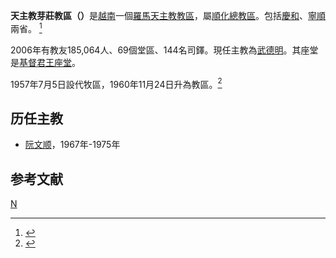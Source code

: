 {{Infobox Roman Catholic diocese
|Roman Catholic Diocese of = 天主教芽莊教區
|Latin name of diocese = Dioecesis Nhatrangensis
|image =[[File:Christ_the_King_Cathedral_Nha_Trang.JPG|250px]]
|caption = 基督君王座堂
|location = [[越南|越南]]
|territory = 慶和、寧順兩省
|population = 185,064
|rite = 拉丁禮
|patron =
|province = 順化
|established = 1960年
|cathedral = [[基督君王主教座堂_(芽莊)|基督君王座堂]] 
|副主教座堂 =
|leadership = 主教
|website =
|教宗 = 
|metropolitan =
|ordinary = 武德明
|coadjutor bishop =
|emeritus =
}}
'''天主教芽莊教區（{{lang-la|Dioecesis Nhatrangensis}}）'''是[[越南|越南]]一個[[羅馬天主教|羅馬天主教]][[教區|教區]]，屬[[天主教順化總教區|順化總教區]]。包括[[慶和省|慶和]]、[[寧順省|寧順]]兩省。 <ref>{{cite news|publisher=[[天主教亞洲通訊社|天主教亞洲通訊社]]
|date=1997年8月29日
|title=教區慶祝四十周年信仰培育及服務
|url=http://www.cathnewschina.com/?p=73400
}}</ref>  

2006年有教友185,064人、69個堂區、144名司鐸。現任主教為[[武德明|武德明]]。其座堂是[[基督君王主教座堂_(芽莊)|基督君王座堂]]。

1957年7月5日設代牧區，1960年11月24日升為教區。<ref name="">{{cite journal
|journal=[[宗座公報|宗座公報]]
|publisher=梵蒂岡出版社
|date=1975年1月30日
|volume=67
|title=Quibusdam territoriis detractis a dioecesi Nhatrangensi nova conditur, nomine « Phanthiêtensis ».
|page=170
|url=http://www.vatican.va/archive/aas/documents/AAS%2067%20%5B1975%5D%20-%20ocr.pdf
|access-date=2012年2月26日
|archive-date=2016年3月3日
|archive-url=https://web.archive.org/web/20160303191138/http://www.vatican.va/archive/aas/documents/AAS%2067%20%5B1975%5D%20-%20ocr.pdf
|dead-url=no
}}</ref>

==历任主教==
*[[阮文顺|阮文顺]]，1967年-1975年

==参考文献==
<div class="references-small">
<references></references>
</div>

{{天主教越南教省}}
[[Category:越南天主教教區|N]]